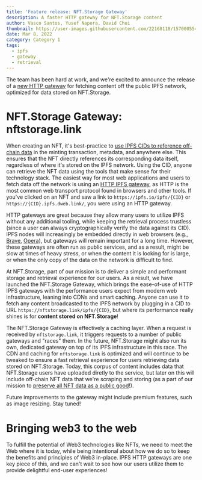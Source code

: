 ```yaml
---
title: 'Feature release: NFT.Storage Gateway'
description: A faster HTTP gateway for NFT.Storage content
author: Vasco Santos, Yusef Napora, David Choi
thumbnail: https://user-images.githubusercontent.com/22168118/157000554-60ddfcfa-cada-4e00-b394-b466262cc8c9.png
date: Mar 8, 2022
category: Category 1
tags:
  - ipfs
  - gateway
  - retrieval
---
```


The team has been hard at work, and we're excited to announce the release of a [new HTTP gateway](https://nft.storage/docs/concepts/gateways/) for fetching content off the public IPFS network, optimized for data stored on NFT.Storage.

# NFT.Storage Gateway: nftstorage.link

When creating an NFT, it's best-practice to [use IPFS CIDs to reference off-chain data](https://nft.storage/blog/post/2021-12-14-storage-layer-maximalism/) in the minting transaction, metadata, and anywhere else. This ensures that the NFT directly references its corresponding data itself, regardless of where it's stored on the IPFS network. Using the CID, anyone can retrieve the NFT data using the tools that make sense for their technology stack. The easiest way for most web applications and users to fetch data off the network is using an [HTTP IPFS gateway](https://docs.ipfs.io/concepts/ipfs-gateway/), as HTTP is the most common web transport protocol found in browsers and other tools. If you've clicked on an NFT and saw a link to `https://ipfs.io/ipfs/{CID}` or `https://{CID}.ipfs.dweb.link/`, you were using an HTTP gateway.

HTTP gateways are great because they allow many users to utilize IPFS without any additional tooling, while keeping the retrieval process trustless (since a user can always cryptographically verify the data against its CID). IPFS nodes will increasingly be embedded directly in web browsers (e.g., [Brave](https://brave.com/ipfs-support/), [Opera](https://blog.ipfs.io/2021-02-08-opera-ios-and-ipfs/)), but gateways will remain important for a long time. However, these gateways are often run as public services, and as a result, might be slow at times of heavy stress, or when the content it is looking for is large, or when the only copy of the data on the network is difficult to find.

At NFT.Storage, part of our mission is to deliver a simple and performant storage and retrieval experience for our users. As a result, we have launched the NFT.Storage Gateway, which brings the ease-of-use of HTTP IPFS gateways with the performance users expect from modern web infrastructure, leaning into CDNs and smart caching. Anyone can use it to fetch any content broadcasted to the IPFS network by plugging in a CID to URL `https://nftstorage.link/ipfs/{CID}`, but where its performance really shines is for __content stored on NFT.Storage__!

The NFT.Storage Gateway is effectively a caching layer. When a request is received by `nftstorage.link`, it triggers requests to a number of public gateways and "races" them. In the future, NFT.Storage might also run its own, dedicated gateway on top of its IPFS infrastructure in this race. The CDN and caching for `nftstorage.link` is optimized and will continue to be tweaked to ensure a fast retrieval experience for users retrieving data stored on NFT.Storage. Today, this corpus of content includes data that NFT.Storage users have uploaded diretly to the service, but later on this will include off-chain NFT data that we're scraping and storing (as a part of our mission to [preserve all NFT data as a public good](https://nft.storage/blog/post/2022-01-20-decentralizing-nft-storage/)!).

Future improvements to the gateway might include premium features, such as image resizing. Stay tuned!

# Bringing web3 to the web

To fulfill the potential of Web3 technologies like NFTs, we need to meet the Web where it is today, while being intentional about how we do so to keep the benefits and principles of Web3 in-place. IPFS HTTP gateways are one key piece of this, and we can't wait to see how our users utilize them to provide delightful end-user experiences!
